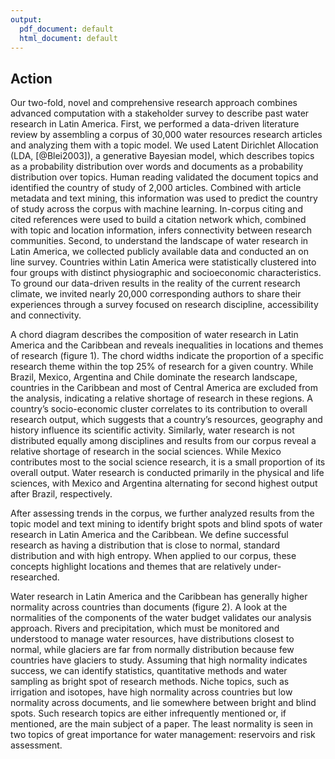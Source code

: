 ```yaml
---
output:
  pdf_document: default
  html_document: default
---
```

## Action
Our two-fold, novel and comprehensive research approach combines advanced computation with a stakeholder survey to describe past water research in Latin America.
First, we performed a data-driven literature review by assembling a corpus of 30,000 water resources research articles and analyzing them with a topic model.
We used Latent Dirichlet Allocation (LDA, [@Blei2003]), a generative Bayesian model, which describes topics as a probability distribution over words and documents as a probability distribution over topics.
Human reading validated the document topics and identified the country of study of 2,000 articles.
Combined with article metadata and text mining, this information was used to predict the country of study across the corpus with machine learning.
In-corpus citing and cited references were used to build a citation network which, combined with topic and location information, infers connectivity between research communities.
Second, to understand the landscape of water research in Latin America, we collected publicly available data and conducted an on line survey.
Countries within Latin America were statistically clustered into four groups with distinct physiographic and socioeconomic characteristics.
To ground our data-driven results in the reality of the current research climate, we invited nearly 20,000 corresponding authors to share their experiences through a survey focused on research discipline, accessibility and connectivity.

[//]: # figure 1

A chord diagram describes the composition of water research in Latin America and the Caribbean and reveals inequalities in locations and themes of research (figure 1).
The chord widths indicate the proportion of a specific research theme within the top 25% of research for a given country.
While Brazil, Mexico, Argentina and Chile dominate the research landscape, countries in the Caribbean and most of Central America are excluded from the analysis, indicating a relative shortage of research in these regions.
A country's socio-economic cluster correlates to its contribution to overall research output, which suggests that a country's resources, geography and history influence its scientific activity.
Similarly, water research is not distributed equally among disciplines and results from our corpus reveal a relative shortage of research in the social sciences.
While Mexico contributes most to the social science research, it is a small proportion of its overall output.
Water research is conducted primarily in the physical and life sciences, with Mexico and Argentina alternating for second highest output after Brazil, respectively.



[//]: # figures 2 and 3

After assessing trends in the corpus, we further analyzed results from the topic model and text mining to identify bright spots and blind spots of water research in Latin America and the Caribbean.
We define successful research as having a distribution that is close to normal, standard distribution and with high entropy.
When applied to our corpus, these concepts highlight locations and themes that are relatively under-researched.

Water research in Latin America and the Caribbean has generally higher normality across countries than documents (figure 2).
A look at the normalities of the components of the water budget validates our analysis approach.
Rivers and precipitation, which must be monitored and understood to manage water resources, have distributions closest to normal, while glaciers are far from normally distribution because few countries have glaciers to study.
Assuming that high normality indicates success, we can identify statistics, quantitative methods and water sampling as bright spot of research methods.
Niche topics, such as irrigation and isotopes, have high normality across countries but low normality across documents, and lie somewhere between bright and blind spots.
Such research topics are either infrequently mentioned or, if mentioned, are the main subject of a paper.
The least normality is seen in two topics of great importance for water management: reservoirs and risk assessment.




